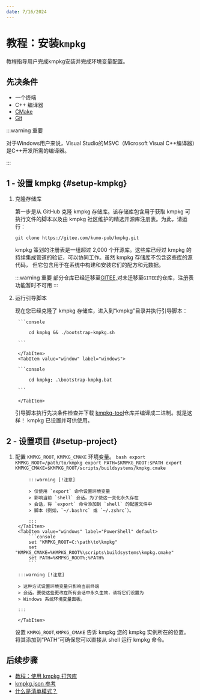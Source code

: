 ```yaml
---
date: 7/16/2024
---
```




# 教程：安装`kmpkg`


教程指导用户完成kmpkg安装并完成环境变量配置。

## 先决条件

- 一个终端
- C++ 编译器
- [CMake](https://cmake.org/download/)
- [Git](https://git-scm.com/downloads)

:::warning 重要

对于Windows用户来说，Visual Studio的MSVC（Microsoft Visual C++编译器）是C++开发所需的编译器。

:::

## 1 - 设置 kmpkg {#setup-kmpkg}

1. 克隆存储库

    第一步是从 GitHub 克隆 kmpkg 存储库。该存储库包含用于获取 kmpkg 可执行文件的脚本以及由 kmpkg 社区维护的精选开源库注册表。为此，请运行：

     ```shell
     git clone https://gitee.com/kumo-pub/kmpkg.git
    ```

    kmpkg 策划的注册表是一组超过 2,000 个开源库。这些库已经过 kmpkg 的持续集成管道的验证，可以协同工作。虽然 kmpkg 存储库不包含这些库的源代码，
    但它包含用于在系统中构建和安装它们的配方和元数据。

    :::warning 重要
    部分仓库已经迁移至[GITEE](https://gitee.com),对未迁移至`GITEE`的仓库，注册表功能暂时不可用
    :::

2. 运行引导脚本

    现在您已经克隆了 kmpkg 存储库，进入到“kmpkg”目录并执行引导脚本：

    <Tabs>
        <TabItem value="shell" label="bash" default>

        ```console

            cd kmpkg && ./bootstrap-kmpkg.sh

        ```

        </TabItem>
        <TabItem value="window" label="windows">

        ```console

            cd kmpkg; .\bootstrap-kmpkg.bat

        ```

        </TabItem>
    </Tabs>

    引导脚本执行先决条件检查并下载 [kmpkg-tool](https://gitee.com/kumo-pub/kmpkg-tool)仓库并编译成二进制。就是这样！ kmpkg 已设置并可供使用。

## 2 - 设置项目 {#setup-project}

1. 配置 `KMPKG_ROOT`, `KMPKG_CMAKE` 环境变量。
    <Tabs>
        <TabItem value="shell" label="bash" default>
            ```bash
            export KMPKG_ROOT=/path/to/kmpkg
            export PATH=$KMPKG_ROOT:$PATH
            export KMPKG_CMAKE=$KMPKG_ROOT/scripts/buildsystems/kmpkg.cmake
            ```

            :::warning [!注意]

            > 仅使用 `export` 命令设置环境变量
            > 影响当前 `shell` 会话。为了使这一变化永久存在
            > 会话，将 `export` 命令添加到 `shell` 的配置文件中
            > 脚本（例如，`~/.bashrc` 或 `~/.zshrc`）。

            :::
        </TabItem>
        <TabItem value="windows" label="PowerShell" default>
            ```console
            set "KMPKG_ROOT=C:\path\to\kmpkg"
            set "KMPKG_CMAKE=%KMPKG_ROOT%\scripts\buildsystems\kmpkg.cmake"
            set PATH=%KMPKG_ROOT%;%PATH%
            ```

        :::warning [!注意]

        > 这种方式设置环境变量只影响当前终端
        > 会话。要使这些更改在所有会话中永久生效，请将它们设置为
        > Windows 系统环境变量面板。

        :::

        </TabItem>
    </Tabs>

    设置 `KMPKG_ROOT`,`KMPKG_CMAKE` 告诉 kmpkg 您的 kmpkg 实例所在的位置。
    将其添加到“PATH”可确保您可以直接从 shell 运行 kmpkg 命令。

## 后续步骤

- [教程：使用 kmpkg 打包库](get-started-packaging.mdx)
- [kmpkg.json 参考](../reference/kmpkg-json.mdx)
- [什么是清单模式？](../concepts/manifest-mode.mdx)
